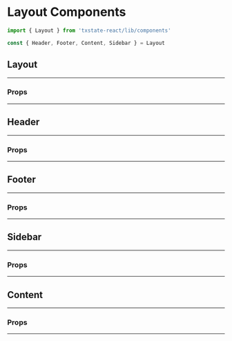 
<Meta title="Components|Layout" component={Layout} />

# Layout Components

```jsx
import { Layout } from 'txstate-react/lib/components'

const { Header, Footer, Content, Sidebar } = Layout
```

## Layout
---
### Props 
---
<Props of={Layout} />

<Preview>
  <Story name='layout'>
    <Layout style={{ backgroundColor: '#9477B1', height: 500 }} sidebarSize={100}>
      <Layout.Header style={{backgroundColor: '#3B1838' }} />
      <Layout.Sidebar style={{backgroundColor: '#590A42' }} />
      <Layout.Content />
      <Layout.Footer style={{backgroundColor: '#3B1838' }} />
    </Layout>
  </Story>
</Preview>

## Header
---
### Props 
---
<Props of={Layout.Header} />

<Preview>
  <Story name='header'>
    <Layout style={{ backgroundColor: '#3B1838', height: 500 }} hasSidebar>
      <Layout.Header style={{backgroundColor: '#EB4288' }} />
    </Layout>
  </Story>
</Preview>

## Footer
---
### Props 
---
<Props of={Layout.Footer} />

<Preview>
  <Story name='footer'>
    <Layout style={{ backgroundColor: '#3B1838', height: 500 }} hasSidebar>
      <Layout.Footer style={{backgroundColor: '#EB4288' }} />
    </Layout>
  </Story>
</Preview>


## Sidebar
---
### Props 
---
<Props of={Layout.Sidebar} />

<Preview>
  <Story name='sidebar'>
    <Layout style={{ backgroundColor: '#3B1838', height: 500 }} sidebarSize={125} hasFooter={false} >
      <Layout.Header style={{backgroundColor: '#590A42'}} />
      <Layout.Sidebar style={{backgroundColor: '#EB4288' }} />
    </Layout>
  </Story>
</Preview>


## Content
---
### Props 
---
<Props of={Layout.Content} />

<Preview>
  <Story name='content'>
    <Layout style={{ height: 500 }} hasSidebar={false} hasFooter={false}>
      <Layout.Header style={{backgroundColor: '#590A42'}} />
      <Layout.Content style={{backgroundColor: '#EB4288' }} />
    </Layout>
  </Story>
</Preview>
